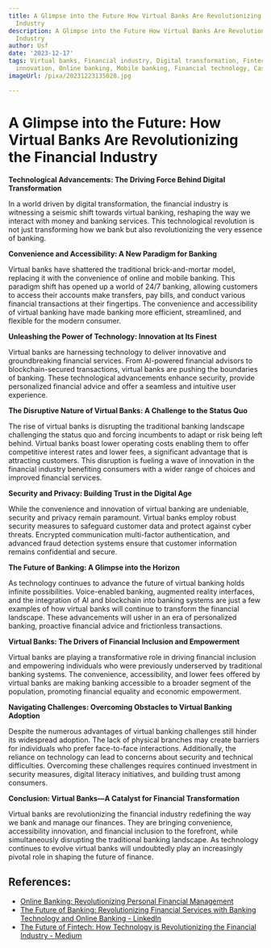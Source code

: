 ```yaml
---
title: A Glimpse into the Future How Virtual Banks Are Revolutionizing the Financial
  Industry
description: A Glimpse into the Future How Virtual Banks Are Revolutionizing the Financial
  Industry
author: Usf
date: '2023-12-17'
tags: Virtual banks, Financial industry, Digital transformation, Fintech, Banking
  innovation, Online banking, Mobile banking, Financial technology, Cashless society
imageUrl: /pixa/20231223135028.jpg

---
```

# A Glimpse into the Future: How Virtual Banks Are Revolutionizing the Financial Industry

**Technological Advancements: The Driving Force Behind  Digital Transformation**

In a world driven by digital transformation, the financial industry is witnessing a seismic  shift towards virtual banking, reshaping the way we  interact with money and banking services. This technological revolution is not just transforming  how we bank but also  revolutionizing  the very essence of banking.

**Convenience  and Accessibility: A New Paradigm for Banking**

Virtual banks have shattered the traditional brick-and-mortar model, replacing it with the convenience of online and mobile  banking.  This paradigm  shift has opened up a world of 24/7 banking, allowing customers to access their accounts make  transfers, pay  bills, and conduct various financial transactions at their fingertips. The convenience and accessibility  of virtual banking have made banking more efficient, streamlined, and flexible for  the modern consumer.

**Unleashing the Power of Technology: Innovation at  Its Finest**

Virtual banks are harnessing technology to deliver innovative and groundbreaking financial services. From AI-powered financial advisors to blockchain-secured transactions, virtual banks are pushing the  boundaries of banking. These technological advancements enhance security,  provide personalized financial advice and offer a seamless and intuitive user experience.

**The Disruptive Nature  of Virtual Banks: A Challenge to  the Status Quo**

The rise of virtual  banks  is disrupting the  traditional banking landscape  challenging the status quo and  forcing incumbents to adapt  or risk being left behind. Virtual banks boast lower operating costs enabling them to offer competitive interest rates and lower  fees, a significant  advantage that is  attracting customers. This disruption is fueling a wave of innovation in the financial industry benefiting consumers with a wider range of choices and improved financial services.

**Security and Privacy: Building Trust in the Digital Age**

While the convenience  and innovation of  virtual banking are undeniable, security and privacy remain paramount. Virtual banks employ robust  security measures to safeguard customer data and protect against cyber threats. Encrypted  communication multi-factor authentication, and advanced fraud detection systems ensure that customer information remains confidential and secure.

**The Future  of Banking:  A Glimpse into the  Horizon**

As technology  continues to advance the future  of virtual banking holds infinite possibilities. Voice-enabled banking, augmented reality interfaces, and the  integration of AI and blockchain into banking systems are just a few examples of how virtual banks will continue to transform the  financial landscape. These advancements will usher in an era of personalized banking, proactive financial  advice and frictionless transactions.

**Virtual Banks: The Drivers of Financial Inclusion and Empowerment**

Virtual banks  are playing a transformative  role in driving financial inclusion and empowering individuals who were previously underserved by traditional banking systems.  The convenience, accessibility,  and lower fees offered by virtual banks are making banking accessible to a broader segment of the population, promoting financial equality and economic empowerment.

**Navigating Challenges: Overcoming Obstacles to Virtual Banking Adoption**

Despite  the numerous advantages of virtual banking  challenges still hinder its widespread adoption. The lack of physical branches may create barriers for  individuals  who prefer face-to-face interactions. Additionally, the reliance on technology can lead to concerns about security and technical difficulties. Overcoming these challenges  requires continued investment in security measures, digital literacy initiatives,  and building trust among  consumers.

**Conclusion: Virtual Banks—A Catalyst for Financial Transformation**

Virtual banks  are revolutionizing the financial industry  redefining  the way we bank and manage  our finances.  They are bringing convenience, accessibility innovation, and financial inclusion to the forefront, while simultaneously disrupting the traditional banking landscape. As technology continues to evolve virtual banks will undoubtedly play  an increasingly pivotal role in shaping the future of finance.

## References:
- [Online Banking: Revolutionizing Personal Financial Management](https://www.graygroupintl.com/blog/online-banking)
- [The Future of Banking: Revolutionizing Financial Services with Banking Technology and Online Banking - LinkedIn](https://www.linkedin.com/pulse/future-banking-revolutionizing-financial-services-technology-banks)
- [The Future of Fintech: How Technology is Revolutionizing the Financial Industry - Medium](https://medium.com/@aspiresoftserv/the-future-of-fintech-how-technology-is-revolutionizing-the-financial-industry-370a15c7dd06)
